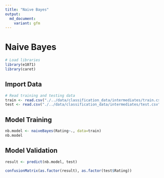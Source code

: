 ```yaml
---
title: "Naive Bayes"
output:
  md_document:
    variant: gfm
---
```


# Naive Bayes

```r
# Load libraries
library(e1071)
library(caret)
```

## Import Data

```r
# Read training and testing data
train <- read.csv("./../data/classification_data/intermediates/train.csv")
test <- read.csv("./../data/classification_data/intermediates/test.csv")
```

## Model Training

```r
nb.model <- naiveBayes(Rating~., data=train)
nb.model
```

## Model Validation

```r
result <- predict(nb.model, test)

confusionMatrix(as.factor(result), as.factor(test$Rating))
```

## 
